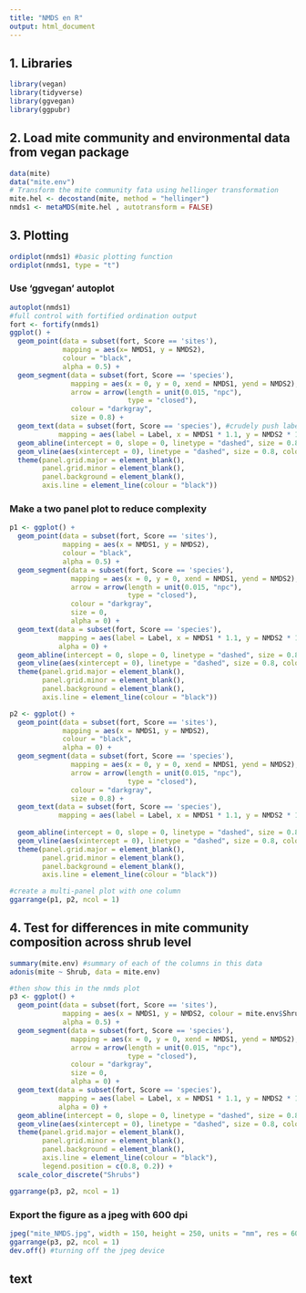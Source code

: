 ```yaml
---
title: "NMDS en R"
output: html_document
---
```


## 1. Libraries
```r
library(vegan)
library(tidyverse)
library(ggvegan)
library(ggpubr)
```



## 2. Load mite community and environmental data from vegan package
```r
data(mite)
data("mite.env")
# Transform the mite community fata using hellinger transformation
mite.hel <- decostand(mite, method = "hellinger")
nmds1 <- metaMDS(mite.hel , autotransform = FALSE)
```

## 3. Plotting
```r
ordiplot(nmds1) #basic plotting function
ordiplot(nmds1, type = "t")
```


### Use 'ggvegan' autoplot 
```r
autoplot(nmds1)
#full control with fortified ordination output
fort <- fortify(nmds1)
ggplot() +
  geom_point(data = subset(fort, Score == 'sites'),
             mapping = aes(x= NMDS1, y = NMDS2),
             colour = "black",
             alpha = 0.5) +
  geom_segment(data = subset(fort, Score == 'species'),
               mapping = aes(x = 0, y = 0, xend = NMDS1, yend = NMDS2),
               arrow = arrow(length = unit(0.015, "npc"),
                             type = "closed"),
               colour = "darkgray", 
               size = 0.8) +
  geom_text(data = subset(fort, Score == 'species'), #crudely push labels away
            mapping = aes(label = Label, x = NMDS1 * 1.1, y = NMDS2 * 1.1)) +
  geom_abline(intercept = 0, slope = 0, linetype = "dashed", size = 0.8, colour = "gray") +
  geom_vline(aes(xintercept = 0), linetype = "dashed", size = 0.8, colour = "gray") +
  theme(panel.grid.major = element_blank(),
        panel.grid.minor = element_blank(),
        panel.background = element_blank(),
        axis.line = element_line(colour = "black"))
```


### Make a two panel plot to reduce complexity
```r
p1 <- ggplot() +
  geom_point(data = subset(fort, Score == 'sites'),
             mapping = aes(x = NMDS1, y = NMDS2),
             colour = "black",
             alpha = 0.5) +
  geom_segment(data = subset(fort, Score == 'species'),
               mapping = aes(x = 0, y = 0, xend = NMDS1, yend = NMDS2),
               arrow = arrow(length = unit(0.015, "npc"),
                             type = "closed"),
               colour = "darkgray",
               size = 0,
               alpha = 0) +
  geom_text(data = subset(fort, Score == 'species'),
            mapping = aes(label = Label, x = NMDS1 * 1.1, y = NMDS2 * 1.1),
            alpha = 0) +
  geom_abline(intercept = 0, slope = 0, linetype = "dashed", size = 0.8, colour = "gray") +
  geom_vline(aes(xintercept = 0), linetype = "dashed", size = 0.8, colour = "gray") +
  theme(panel.grid.major = element_blank(),
        panel.grid.minor = element_blank(),
        panel.background = element_blank(),
        axis.line = element_line(colour = "black"))

p2 <- ggplot() +
  geom_point(data = subset(fort, Score == 'sites'),
             mapping = aes(x = NMDS1, y = NMDS2),
             colour = "black",
             alpha = 0) +
  geom_segment(data = subset(fort, Score == 'species'),
               mapping = aes(x = 0, y = 0, xend = NMDS1, yend = NMDS2),
               arrow = arrow(length = unit(0.015, "npc"),
                             type = "closed"),
               colour = "darkgray",
               size = 0.8) +
  geom_text(data = subset(fort, Score == 'species'),
            mapping = aes(label = Label, x = NMDS1 * 1.1, y = NMDS2 * 1.1)) +
  
  geom_abline(intercept = 0, slope = 0, linetype = "dashed", size = 0.8, colour = "gray") +
  geom_vline(aes(xintercept = 0), linetype = "dashed", size = 0.8, colour = "gray") +
  theme(panel.grid.major = element_blank(),
        panel.grid.minor = element_blank(),
        panel.background = element_blank(),
        axis.line = element_line(colour = "black"))

#create a multi-panel plot with one column
ggarrange(p1, p2, ncol = 1)
```


## 4. Test for differences in mite community composition across shrub level
```r
summary(mite.env) #summary of each of the columns in this data
adonis(mite ~ Shrub, data = mite.env)

#then show this in the nmds plot
p3 <- ggplot() +
  geom_point(data = subset(fort, Score == 'sites'),
             mapping = aes(x = NMDS1, y = NMDS2, colour = mite.env$Shrub),
             alpha = 0.5) +
  geom_segment(data = subset(fort, Score == 'species'),
               mapping = aes(x = 0, y = 0, xend = NMDS1, yend = NMDS2),
               arrow = arrow(length = unit(0.015, "npc"),
                             type = "closed"),
               colour = "darkgray",
               size = 0,
               alpha = 0) +
  geom_text(data = subset(fort, Score == 'species'),
            mapping = aes(label = Label, x = NMDS1 * 1.1, y = NMDS2 * 1.1),
            alpha = 0) +
  geom_abline(intercept = 0, slope = 0, linetype = "dashed", size = 0.8, colour = "gray") +
  geom_vline(aes(xintercept = 0), linetype = "dashed", size = 0.8, colour = "gray") +
  theme(panel.grid.major = element_blank(),
        panel.grid.minor = element_blank(),
        panel.background = element_blank(),
        axis.line = element_line(colour = "black"),
        legend.position = c(0.8, 0.2)) +
  scale_color_discrete("Shrubs")

ggarrange(p3, p2, ncol = 1)
```


### Export the figure as a jpeg with 600 dpi
```r
jpeg("mite_NMDS.jpg", width = 150, height = 250, units = "mm", res = 600)
ggarrange(p3, p2, ncol = 1)
dev.off() #turning off the jpeg device
```



## text
```r

```











